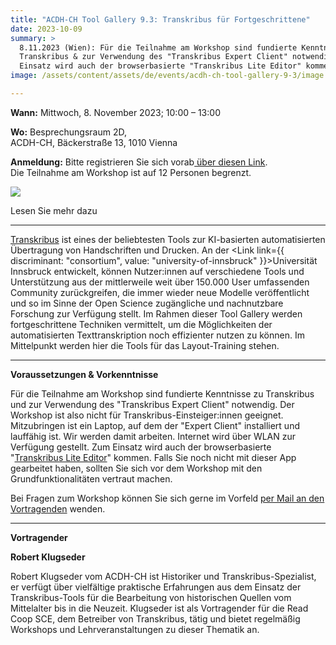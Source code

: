 ```yaml
---
title: "ACDH-CH Tool Gallery 9.3: Transkribus für Fortgeschrittene"
date: 2023-10-09
summary: >
  8.11.2023 (Wien): Für die Teilnahme am Workshop sind fundierte Kenntnisse zu
  Transkribus & zur Verwendung des "Transkribus Expert Client" notwendig. Zum
  Einsatz wird auch der browserbasierte "Transkribus Lite Editor" kommen.
image: /assets/content/assets/de/events/acdh-ch-tool-gallery-9-3/image.png

---
```


**Wann:** Mittwoch, 8. November 2023; 10:00 – 13:00

**Wo:** Besprechungsraum 2D,\
ACDH-CH, Bäckerstraße 13, 1010 Vienna

**Anmeldung:** Bitte registrieren Sie sich vorab[ über diesen Link](https://www.oeaw.ac.at/acdh/events/registration/tool-gallery-registration).\
Die Teilnahme am Workshop ist auf 12 Personen begrenzt.

![](/assets/content/assets/de/events/acdh-ch-tool-gallery-9-3/funding-transkribus-de-final-v2.0-1-1024x576.png)

<Link link={{ discriminant: "pages", value: "funding-opportunities-for-junior-researcher" }}>Lesen Sie mehr dazu</Link>

***

[Transkribus](https://readcoop.eu/de/transkribus/) ist eines der beliebtesten Tools zur KI-basierten automatisierten Übertragung von Handschriften und Drucken. An der <Link link={{ discriminant: "consortium", value: "university-of-innsbruck" }}>Universität Innsbruck</Link> entwickelt, können Nutzer:innen auf verschiedene Tools und Unterstützung aus der mittlerweile weit über 150.000 User umfassenden Community zurückgreifen, die immer wieder neue Modelle veröffentlicht und so im Sinne der Open Science zugängliche und nachnutzbare Forschung zur Verfügung stellt. Im Rahmen dieser Tool Gallery werden fortgeschrittene Techniken vermittelt, um die Möglichkeiten der automatisierten Texttranskription noch effizienter nutzen zu können. Im Mittelpunkt werden hier die Tools für das Layout-Training stehen.

***

**Voraussetzungen & Vorkenntnisse**

Für die Teilnahme am Workshop sind fundierte Kenntnisse zu Transkribus und zur Verwendung des "Transkribus Expert Client" notwendig. Der Workshop ist also nicht für Transkribus-Einsteiger:innen geeignet. Mitzubringen ist ein Laptop, auf dem der "Expert Client" installiert und lauffähig ist. Wir werden damit arbeiten. Internet wird über WLAN zur Verfügung gestellt. Zum Einsatz wird auch der browserbasierte "[Transkribus Lite Editor](https://app.transkribus.eu/)" kommen. Falls Sie noch nicht mit dieser App gearbeitet haben, sollten Sie sich vor dem Workshop mit den Grundfunktionalitäten vertraut machen.

Bei Fragen zum Workshop können Sie sich gerne im Vorfeld [per Mail an den Vortragenden](mailto:robert.klugseder@oeaw.ac.at) wenden.

***

**Vortragender**

**Robert Klugseder**

Robert Klugseder vom ACDH-CH ist Historiker und Transkribus-Spezialist, er verfügt über vielfältige praktische Erfahrungen aus dem Einsatz der Transkribus-Tools für die Bearbeitung von historischen Quellen vom Mittelalter bis in die Neuzeit. Klugseder ist als Vortragender für die Read Coop SCE, dem Betreiber von Transkribus, tätig und bietet regelmäßig Workshops und Lehrveranstaltungen zu dieser Thematik an.

